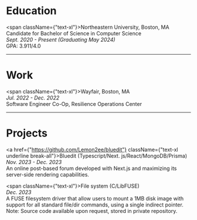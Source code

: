 <h1 className={"text-2xl font-medium"}>Education</h1>


<div className={"p-2"}/>

<span className={"text-xl"}>Northeastern University, Boston, MA </span><br/>
Candidate for Bachelor of Science in Computer Science<br/>
*Sept. 2020 - Present (Graduating May 2024)*<br/>
GPA: 3.911/4.0<br/>

<hr className="my-6 border-neutral-100 dark:border-neutral-800"></hr>

<h1 className={"text-2xl font-normal"}>Work</h1>

<div className={"pt-2"}/>

<span className={"text-xl"}>Wayfair, Boston, MA </span><br/>
*Jul. 2022 - Dec. 2022*<br/>
Software Engineer Co-Op, Resilience Operations Center<br/>

<hr className="my-6 border-neutral-100 dark:border-neutral-800"></hr>

<h1 className={"text-2xl font-normal"}>Projects</h1>

<div className={"pt-2"}/>

<a href={"https://github.com/Lemon2ee/bluedit"} className={"text-xl underline break-all"}>Bluedit (Typescript/Next.
    js/React/MongoDB/Prisma)</a><br/>
*Nov. 2023 - Dec. 2023*<br/>
An online post-based forum developed with Next.js and maximizing its server-side rendering capabilities.<br/>

<span className={"text-xl"}>File system (C/LibFUSE)</span><br/>
*Dec. 2023*<br/>
A FUSE filesystem driver that allow users to mount a 1MB disk image with support for all standard file/dir commands,
using a single indirect pointer.
<br/> Note: Source code available upon request, stored in private repository.
<br/>
